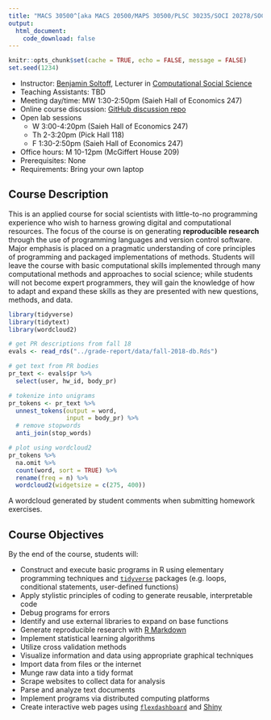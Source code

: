 ```yaml
---
title: "MACS 30500^[aka MACS 20500/MAPS 30500/PLSC 30235/SOCI 20278/SOCI 40176] - Computing for the Social Sciences"
output:
  html_document:
    code_download: false
---
```


```r
knitr::opts_chunk$set(cache = TRUE, echo = FALSE, message = FALSE)
set.seed(1234)
```

<div class="row">
  <div class="col-sm-8 col-xs-12">
  
* Instructor: [Benjamin Soltoff](http://www.bensoltoff.com), Lecturer in [Computational Social Science](http://macss.uchicago.edu)
* Teaching Assistants: TBD
* Meeting day/time: MW 1:30-2:50pm (Saieh Hall of Economics 247)
* Online course discussion: [GitHub discussion repo](https://github.com/uc-cfss/Discussion)
* Open lab sessions
    * W 3:00-4:20pm (Saieh Hall of Economics 247)
    * Th 2-3:20pm (Pick Hall 118)
    * F 1:30-2:50pm (Saieh Hall of Economics 247)
* Office hours: M 10-12pm (McGiffert House 209)
* Prerequisites: None
* Requirements: Bring your own laptop

## Course Description

This is an applied course for social scientists with little-to-no programming experience who wish to harness growing digital and computational resources. The focus of the course is on generating **reproducible research** through the use of programming languages and version control software. Major emphasis is placed on a pragmatic understanding of core principles of programming and packaged implementations of methods. Students will leave the course with basic computational skills implemented through many computational methods and approaches to social science; while students will not become expert programmers, they will gain the knowledge of how to adapt and expand these skills as they are presented with new questions, methods, and data.

  </div>
  <div class="col-sm-4 col-xs-12">
  
```r
library(tidyverse)
library(tidytext)
library(wordcloud2)

# get PR descriptions from fall 18
evals <- read_rds("../grade-report/data/fall-2018-db.Rds")

# get text from PR bodies
pr_text <- evals$pr %>%
  select(user, hw_id, body_pr)

# tokenize into unigrams
pr_tokens <- pr_text %>% 
  unnest_tokens(output = word,
                input = body_pr) %>%
  # remove stopwords
  anti_join(stop_words)

# plot using wordcloud2
pr_tokens %>%
  na.omit %>%
  count(word, sort = TRUE) %>%
  rename(freq = n) %>%
  wordcloud2(widgetsize = c(275, 400))
```
  
  A wordcloud generated by student comments when submitting homework exercises.
  </div>

</div>
  
## Course Objectives

By the end of the course, students will:

* Construct and execute basic programs in R using elementary programming techniques and [`tidyverse`](http://tidyverse.org/) packages (e.g. loops, conditional statements, user-defined functions)
* Apply stylistic principles of coding to generate reusable, interpretable code
* Debug programs for errors
* Identify and use external libraries to expand on base functions
* Generate reproducible research with [R Markdown](http://rmarkdown.rstudio.com/)
* Implement statistical learning algorithms
* Utilize cross validation methods
* Visualize information and data using appropriate graphical techniques
* Import data from files or the internet
* Munge raw data into a tidy format
* Scrape websites to collect data for analysis
* Parse and analyze text documents
* Implement programs via distributed computing platforms
* Create interactive web pages using [`flexdashboard`](http://rmarkdown.rstudio.com/flexdashboard/) and [Shiny](http://shiny.rstudio.com/)
